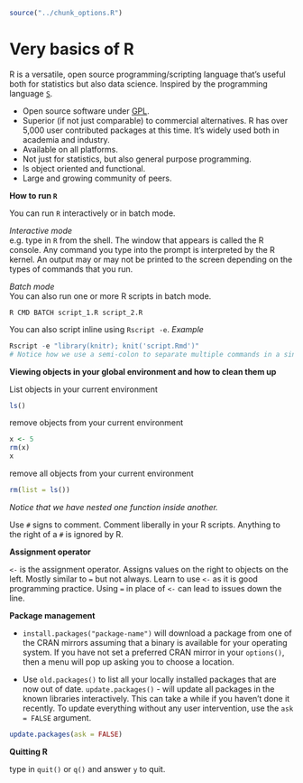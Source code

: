 ```{r, include = FALSE}
source("../chunk_options.R")
```
# Very basics of R

R is a versatile, open source programming/scripting language that's useful both for statistics but also data science. Inspired by the programming language [`S`][S].

* Open source software under [GPL][].
* Superior (if not just comparable) to commercial alternatives. R has over 5,000 user contributed packages at this time. It's widely used both in academia and industry.
* Available on all platforms.
* Not just for statistics, but also general purpose programming.
* Is object oriented and functional.
* Large and growing community of peers.

[S]: http://stat.bell-labs.com/S/
[GPL]: https://www.gnu.org/licenses/gpl.html

**How to run `R`**  

You can run `R` interactively or in batch mode.

*Interactive mode*  
e.g. type in `R` from the shell. The window that appears is called the R console. Any command you type into the prompt is interpreted by the R kernel. An output may or may not be printed to the screen depending on the types of commands that you run.

*Batch mode*  
You can also run one or more R scripts in batch mode.

```
R CMD BATCH script_1.R script_2.R
```
You can also script inline using `Rscript -e`. *Example*

```{R, eval = FALSE}
Rscript -e "library(knitr); knit('script.Rmd')"
# Notice how we use a semi-colon to separate multiple commands in a single line
```

**Viewing objects in your global environment and how to clean them up**

List objects in your current environment

```{R, eval = FALSE}
ls()
```

remove objects from your current environment

```{r, eval = TRUE, echo = TRUE}
x <- 5
rm(x)
x
```

remove all objects from your current environment

```{R, eval = FALSE}
rm(list = ls())
```
*Notice that we have nested one function inside another.*

Use `#` signs to comment. Comment liberally in your R scripts. Anything to the right of a `#` is ignored by R. 

**Assignment operator**

`<- ` is the assignment operator. Assigns values on the right to objects on the left. Mostly similar to `=` but not always. Learn to use `<-` as it is good programming practice. Using `=` in place of `<-` can lead to issues down the line.

**Package management**

* `install.packages("package-name")` will download a package from one of the CRAN mirrors assuming that a binary is available for your operating system. If you have not set a preferred CRAN mirror in your `options()`, then a menu will pop up asking you to choose a location.

* Use `old.packages()` to list all your locally installed packages that are now out of date. 
`update.packages()` - will update all packages in the known libraries interactively. This can take a while if you haven't done it recently. To update everything without any user intervention, use the `ask = FALSE` argument.  

```{R, eval = FALSE}
update.packages(ask = FALSE)
```



**Quitting R**

type in `quit()` or `q()` and answer `y` to quit.
